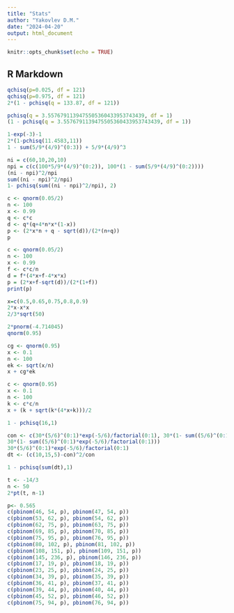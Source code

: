 ```yaml
---
title: "Stats"
author: "Yakovlev D.M."
date: "2024-04-20"
output: html_document
---
```


```r
knitr::opts_chunk$set(echo = TRUE)
```

## R Markdown

```r
qchisq(p=0.025, df = 121)
qchisq(p=0.975, df = 121)
2*(1 - pchisq(q = 133.87, df = 121))
```

```r
pchisq(q = 3.5576791139475505360433953743439, df = 1)
(1 - pchisq(q = 3.5576791139475505360433953743439, df = 1))
```

```r
1-exp(-3)-1
2*(1-pchisq(11.4583,11))
1 - sum(5/9*(4/9)^(0:3)) + 5/9*(4/9)^3
```

```r
ni = c(60,10,20,10)
npi = c(c(100*5/9*(4/9)^(0:2)), 100*(1 - sum(5/9*(4/9)^(0:2))))
(ni - npi)^2/npi
sum((ni - npi)^2/npi)
1- pchisq(sum((ni - npi)^2/npi), 2)
```
```r
c <- qnorm(0.05/2)
n <- 100
x <- 0.99
q <- c*c
d <- q*(q+4*n*x*(1-x))
p <- (2*x*n + q - sqrt(d))/(2*(n+q))
p
```

```r
c <- qnorm(0.05/2)
n <- 100
x <- 0.99
f <- c*c/n
d = f*(4*x+f-4*x*x)
p = (2*x+f-sqrt(d))/(2*(1+f))
print(p)
```

```r
x=c(0.5,0.65,0.75,0.8,0.9)
2*x-x*x
2/3*sqrt(50)
```
```r
2*pnorm(-4.714045)
qnorm(0.95)

cg <- qnorm(0.95)
x <- 0.1
n <- 100
ek <- sqrt(x/n)
x + cg*ek
```

```r
c <- qnorm(0.95)
x <- 0.1
n <- 100
k <- c*c/n
x + (k + sqrt(k*(4*x+k)))/2
```

```r
1 - pchisq(16,1)
```

```r
con <- c(30*(5/6)^(0:1)*exp(-5/6)/factorial(0:1), 30*(1- sum((5/6)^(0:1)*exp(-5/6)/factorial(0:1)))) 
30*(1- sum((5/6)^(0:1)*exp(-5/6)/factorial(0:1)))
30*(5/6)^(0:1)*exp(-5/6)/factorial(0:1)
dt <- (c(10,15,5)-con)^2/con
```

```r
1 - pchisq(sum(dt),1)
```

```r
t <- -14/3
n <- 50
2*pt(t, n-1)
```
```r
p<- 0.565
c(pbinom(46, 54, p), pbinom(47, 54, p))
c(pbinom(53, 62, p), pbinom(54, 62, p))
c(pbinom(62, 75, p), pbinom(63, 75, p))
c(pbinom(69, 85, p), pbinom(70, 85, p))
c(pbinom(75, 95, p), pbinom(76, 95, p))
c(pbinom(80, 102, p), pbinom(81, 102, p))
c(pbinom(108, 151, p), pbinom(109, 151, p))
c(pbinom(145, 236, p), pbinom(146, 236, p))
c(pbinom(17, 19, p), pbinom(18, 19, p))
c(pbinom(23, 25, p), pbinom(24, 25, p))
c(pbinom(34, 39, p), pbinom(35, 39, p))
c(pbinom(36, 41, p), pbinom(37, 41, p))
c(pbinom(39, 44, p), pbinom(40, 44, p))
c(pbinom(45, 52, p), pbinom(46, 52, p))
c(pbinom(75, 94, p), pbinom(76, 94, p))
```